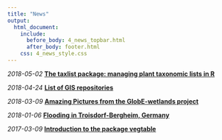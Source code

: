 ---
title: "News"
output:
  html_document:
    include:
      before_body: 4_news_topbar.html
      after_body: footer.html
    css: 4_news_style.css
---

*2018-05-02* **[The taxlist package: managing plant taxonomic lists in
R](https://doi.org/10.3897/BDJ.6.e23635)**

*2018-04-24* **[List of GIS repositories](documents/GIS_Repositories.pdf)**

*2018-03-09* **[Amazing Pictures from the GlobE-wetlands project
](https://photos.google.com/share/AF1QipOkR46_z-5CmhLalP3ckv_rck3-4sCYDz4NNWSGgTDdY1K4e7-wH9MCGUSfAgUSuQ?key=eklJUmhFT05ORHdUdVFHUzJhcVE2R3BwTEI5YUxn)**

*2018-01-06* **[Flooding in Troisdorf-Bergheim,
Germany](https://photos.google.com/share/AF1QipPr8y7V3CbaYCzMXPqQYagYBBMNjbxy3bF8--ZYM7LyhYJ41Ul8LwTjdJrZaZ8NTA?key=c3NNTWxKaHB5S2hCZHBHVXdjbVFHc1hDTDktdjdR)**

*2017-03-09* **[Introduction to the package
vegtable](documents/workshops_freiburg_2017.html)**

<br/>
